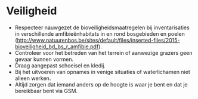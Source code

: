 # Veiligheid

```{=html}
<!--
Alle aandachtspunten in verband met veilig werken.
-->
```
-   Respecteer nauwgezet de bioveiligheidsmaatregelen bij inventarisaties in verschillende amfibieënhabitats in en rond bosgebieden en poelen (<http://www.natuurenbos.be/sites/default/files/inserted-files/2015-bioveiligheid_bd_bs_r_amfibie.pdf>).
-   Controleer voor het betreden van het terrein of aanwezige grazers geen gevaar kunnen vormen.
-   Draag aangepast schoeisel en kledij.
-   Bij het uitvoeren van opnames in venige situaties of waterlichamen niet alleen werken.
-   Altijd zorgen dat iemand anders op de hoogte is waar je bent en dat je bereikbaar bent via GSM.
